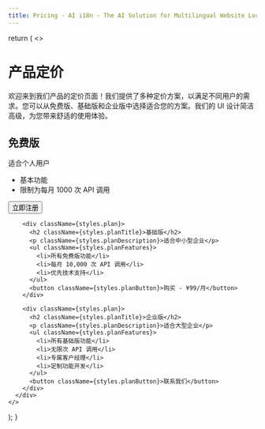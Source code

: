 ```yaml
---
title: Pricing - AI i18n - The AI Solution for Multilingual Website Localization powered by AI
---
```




  return (
    <>
      <h1 className={styles.title}>产品定价</h1>
      <p className={styles.description}>
        欢迎来到我们产品的定价页面！我们提供了多种定价方案，以满足不同用户的需求。您可以从免费版、基础版和企业版中选择适合您的方案。我们的 UI 设计简洁高级，为您带来舒适的使用体验。
      </p>
      <div className={styles.plans}>
        <div className={styles.plan}>
          <h2 className={styles.planTitle}>免费版</h2>
          <p className={styles.planDescription}>适合个人用户</p>
          <ul className={styles.planFeatures}>
            <li>基本功能</li>
            <li>限制为每月 1000 次 API 调用</li>
          </ul>
          <button className={styles.planButton}>立即注册</button>
        </div>

        <div className={styles.plan}>
          <h2 className={styles.planTitle}>基础版</h2>
          <p className={styles.planDescription}>适合中小型企业</p>
          <ul className={styles.planFeatures}>
            <li>所有免费版功能</li>
            <li>每月 10,000 次 API 调用</li>
            <li>优先技术支持</li>
          </ul>
          <button className={styles.planButton}>购买 - ¥99/月</button>
        </div>

        <div className={styles.plan}>
          <h2 className={styles.planTitle}>企业版</h2>
          <p className={styles.planDescription}>适合大型企业</p>
          <ul className={styles.planFeatures}>
            <li>所有基础版功能</li>
            <li>无限次 API 调用</li>
            <li>专属客户经理</li>
            <li>定制功能开发</li>
          </ul>
          <button className={styles.planButton}>联系我们</button>
        </div>
      </div>
    </>
  );
}
